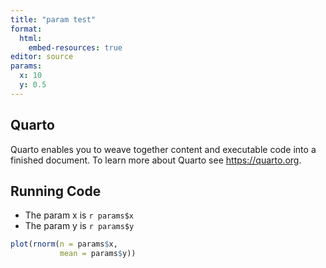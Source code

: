 ```yaml
---
title: "param test"
format:
  html:
    embed-resources: true
editor: source
params:
  x: 10
  y: 0.5
---
```


## Quarto

Quarto enables you to weave together content and executable code into a finished document. To learn more about Quarto see <https://quarto.org>.

## Running Code

* The param x is `r params$x`
* The param y is `r params$y`


```r
plot(rnorm(n = params$x,
           mean = params$y))
```

